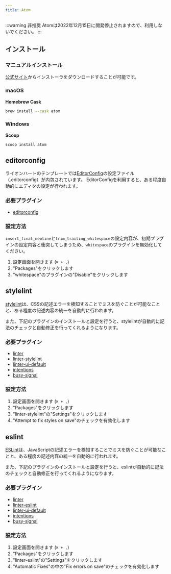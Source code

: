 ```yaml
---
title: Atom
---
```


:::warning 非推奨
Atomは2022年12月15日に開発停止されますので、利用しないでください。
:::

## インストール

### マニュアルインストール

[公式サイト](https://atom.io/)からインストーラをダウンロードすることが可能です。

### macOS

**Homebrew Cask**

```bash
brew install --cask atom
```

### Windows

**Scoop**

```bash
scoop install atom
```

## editorconfig

ライオンハートのテンプレートでは[EditorConfig](https://editorconfig.org/)の設定ファイル（.editorconfig）が内包されています。 EditorConfigを利用すると、ある程度自動的にエディタの設定が行われます。

### 必要プラグイン

* [editorconfig](https://atom.io/packages/editorconfig)

### 設定方法

`insert_final_newline`と`trim_trailing_whitespace`の設定内容が、初期プラグインの設定内容と衝突してしまうため、`whitespace`のプラグインを無効化してください。

1. 設定画面を開きます (`⌘ + ,`)
2. "Packages"をクリックします
3. "whitespace"のプラグインの"Disable"をクリックします


## stylelint

[stylelint](https://stylelint.io/)は、CSSの記述エラーを検知することでミスを防ぐことが可能なことと、ある程度の記述内容の統一を自動的に行われます。

また、下記のプラグインのインストールと設定を行うと、stylelintが自動的に記法のチェックと自動修正を行ってくれるようになります。

### 必要プラグイン

* [linter](https://atom.io/packages/linter)
* [linter-stylelint](https://atom.io/packages/linter-stylelint)
* [linter-ui-default](https://atom.io/packages/linter-ui-default)
* [intentions](https://atom.io/packages/intentions)
* [busy-signal](https://atom.io/packages/busy-signal)

### 設定方法

1. 設定画面を開きます (`⌘ + ,`)
2. "Packages"をクリックします
3. "linter-stylelint"の"Settings"をクリックします
4. "Attempt to fix styles on save"のチェックを有効化します


## eslint

[ESLint](https://eslint.org/)は、JavaScriptの記述エラーを検知することでミスを防ぐことが可能なことと、ある程度の記述内容の統一を自動的に行われます。

また、下記のプラグインのインストールと設定を行うと、eslintが自動的に記法のチェックと自動修正を行ってくれるようになります。

### 必要プラグイン

* [linter](https://atom.io/packages/linter)
* [linter-eslint](https://atom.io/packages/linter-eslint)
* [linter-ui-default](https://atom.io/packages/linter-ui-default)
* [intentions](https://atom.io/packages/intentions)
* [busy-signal](https://atom.io/packages/busy-signal)

### 設定方法

1. 設定画面を開きます (`⌘ + ,`)
2. "Packages"をクリックします
3. "linter-eslint"の"Settings"をクリックします
4. "Automatic Fixes"の中の"Fix errors on save"のチェックを有効化します
